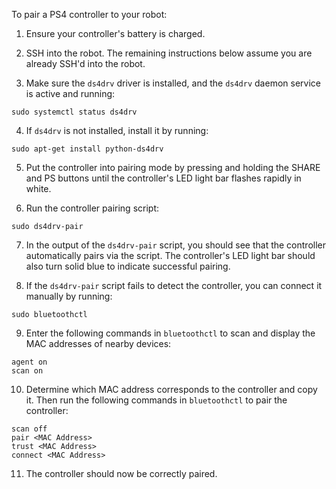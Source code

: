 To pair a PS4 controller to your robot:

1. Ensure your controller's battery is charged.

2. SSH into the robot. The remaining instructions below assume you are already SSH'd into the robot.

3. Make sure the `ds4drv` driver is installed, and the `ds4drv` daemon service is active and running:

```
sudo systemctl status ds4drv
```

4. If `ds4drv` is not installed, install it by running:

```
sudo apt-get install python-ds4drv
```

5. Put the controller into pairing mode by pressing and holding the SHARE and PS buttons until the controller's LED light bar flashes rapidly in white.

6. Run the controller pairing script:

```
sudo ds4drv-pair
```

7. In the output of the `ds4drv-pair` script, you should see that the controller automatically pairs via the script. The controller's LED light bar should also turn solid blue to indicate successful pairing.

8. If the `ds4drv-pair` script fails to detect the controller, you can connect it manually by running:

```
sudo bluetoothctl
```

9. Enter the following commands in `bluetoothctl` to scan and display the MAC addresses of nearby devices:

```
agent on
scan on
```

10. Determine which MAC address corresponds to the controller and copy it. Then run the following commands in `bluetoothctl` to pair the controller:

```
scan off
pair <MAC Address>
trust <MAC Address>
connect <MAC Address>
```

11. The controller should now be correctly paired.

